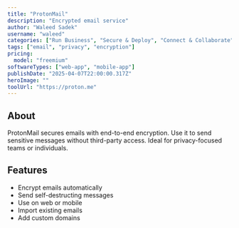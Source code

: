 ---
title: "ProtonMail"
description: "Encrypted email service"
author: "Waleed Sadek"
username: "waleed"
categories: ["Run Business", "Secure & Deploy", "Connect & Collaborate"]
tags: ["email", "privacy", "encryption"]
pricing:
  model: "freemium"
softwareTypes: ["web-app", "mobile-app"]
publishDate: "2025-04-07T22:00:00.317Z"
heroImage: ""
toolUrl: "https://proton.me"
---
## About
ProtonMail secures emails with end-to-end encryption. Use it to send sensitive messages without third-party access. Ideal for privacy-focused teams or individuals.

## Features
- Encrypt emails automatically
- Send self-destructing messages
- Use on web or mobile
- Import existing emails
- Add custom domains